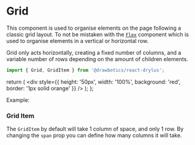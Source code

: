 


# Grid
This component is used to organise elements on the page following a classic grid layout. To not be mistaken with the [`Flex`](/layout/flex) component which is used to organise elements in a vertical or horizontal row.

Grid only acts horizontally, creating a fixed number of columns, and a variable number of rows depending on the amount of children elements.

```jsx
import { Grid, GridItem } from '@drawbotics/react-drylus';
```

  return (
    <div style={{ height: '50px', width: '100%', background: 'red', border: '1px solid orange' }} />
  );
};

Example:
<Playground component={Grid}>
  <Grid columns={4} hGutters={Sizes.DEFAULT} vGutters={Sizes.DEFAULT}>
    <GridItem>
      <Component />
    </GridItem>
    <GridItem span={2}>
      <Component />
    </GridItem>
    <GridItem>
      <Component />
    </GridItem>
    <GridItem>
      <Component />
    </GridItem>
    <GridItem>
      <Component />
    </GridItem>
  </Grid>
</Playground>

### Grid Item
The `GridItem` by default will take 1 column of space, and only 1 row. By changing the `span` prop you can define how many columns it will take.
<PropsTable component={GridItem} />
